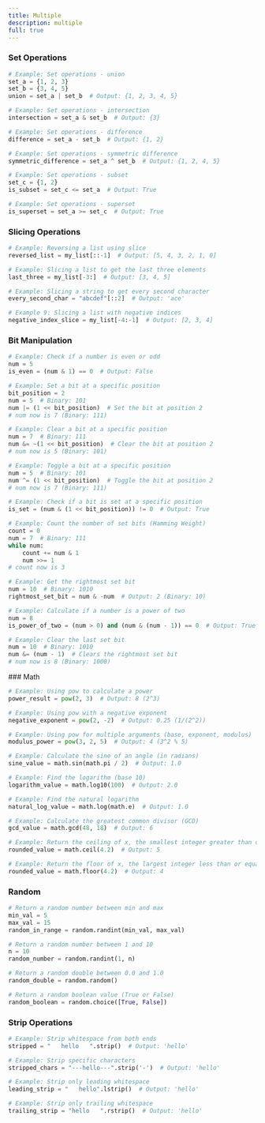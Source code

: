 ```yaml
---
title: Multiple
description: multiple
full: true
---
```


<div className="grid grid-cols-2 gap-4">
  <div>

### Set Operations

```python
# Example: Set operations - union
set_a = {1, 2, 3}
set_b = {3, 4, 5}
union = set_a | set_b  # Output: {1, 2, 3, 4, 5}

# Example: Set operations - intersection
intersection = set_a & set_b  # Output: {3}

# Example: Set operations - difference
difference = set_a - set_b  # Output: {1, 2}

# Example: Set operations - symmetric difference
symmetric_difference = set_a ^ set_b  # Output: {1, 2, 4, 5}

# Example: Set operations - subset
set_c = {1, 2}
is_subset = set_c <= set_a  # Output: True

# Example: Set operations - superset
is_superset = set_a >= set_c  # Output: True
```

### Slicing Operations
```python
# Example: Reversing a list using slice
reversed_list = my_list[::-1]  # Output: [5, 4, 3, 2, 1, 0]

# Example: Slicing a list to get the last three elements
last_three = my_list[-3:]  # Output: [3, 4, 5]

# Example: Slicing a string to get every second character
every_second_char = "abcdef"[::2]  # Output: 'ace'

# Example 9: Slicing a list with negative indices
negative_index_slice = my_list[-4:-1]  # Output: [2, 3, 4]
```

### Bit Manipulation

```python
# Example: Check if a number is even or odd
num = 5
is_even = (num & 1) == 0  # Output: False

# Example: Set a bit at a specific position
bit_position = 2
num = 5  # Binary: 101
num |= (1 << bit_position)  # Set the bit at position 2
# num now is 7 (Binary: 111)

# Example: Clear a bit at a specific position
num = 7  # Binary: 111
num &= ~(1 << bit_position)  # Clear the bit at position 2
# num now is 5 (Binary: 101)

# Example: Toggle a bit at a specific position
num = 5  # Binary: 101
num ^= (1 << bit_position)  # Toggle the bit at position 2
# num now is 7 (Binary: 111)

# Example: Check if a bit is set at a specific position
is_set = (num & (1 << bit_position)) != 0  # Output: True

# Example: Count the number of set bits (Hamming Weight)
count = 0
num = 7  # Binary: 111
while num:
    count += num & 1
    num >>= 1
# count now is 3

# Example: Get the rightmost set bit
num = 10  # Binary: 1010
rightmost_set_bit = num & -num  # Output: 2 (Binary: 10)

# Example: Calculate if a number is a power of two
num = 8
is_power_of_two = (num > 0) and (num & (num - 1)) == 0  # Output: True

# Example: Clear the last set bit
num = 10  # Binary: 1010
num &= (num - 1)  # Clears the rightmost set bit
# num now is 8 (Binary: 1000)
```

</div>

<div>
### Math

```python
# Example: Using pow to calculate a power
power_result = pow(2, 3)  # Output: 8 (2^3)

# Example: Using pow with a negative exponent
negative_exponent = pow(2, -2)  # Output: 0.25 (1/(2^2))

# Example: Using pow for multiple arguments (base, exponent, modulus)
modulus_power = pow(3, 2, 5)  # Output: 4 (3^2 % 5)

# Example: Calculate the sine of an angle (in radians)
sine_value = math.sin(math.pi / 2)  # Output: 1.0

# Example: Find the logarithm (base 10)
logarithm_value = math.log10(100)  # Output: 2.0

# Example: Find the natural logarithm
natural_log_value = math.log(math.e)  # Output: 1.0

# Example: Calculate the greatest common divisor (GCD)
gcd_value = math.gcd(48, 18)  # Output: 6

# Example: Return the ceiling of x, the smallest integer greater than or equal to x
rounded_value = math.ceil(4.2)  # Output: 5

# Example: Return the floor of x, the largest integer less than or equal to x
rounded_value = math.floor(4.2)  # Output: 4
```

### Random

```python
# Return a random number between min and max
min_val = 5
max_val = 15
random_in_range = random.randint(min_val, max_val)

# Return a random number between 1 and 10
n = 10
random_number = random.randint(1, n)

# Return a random double between 0.0 and 1.0
random_double = random.random()

# Return a random boolean value (True or False)
random_boolean = random.choice([True, False])
```

### Strip Operations

```python
# Example: Strip whitespace from both ends
stripped = "   hello   ".strip()  # Output: 'hello'

# Example: Strip specific characters
stripped_chars = "---hello---".strip('-')  # Output: 'hello'

# Example: Strip only leading whitespace
leading_strip = "   hello".lstrip()  # Output: 'hello'

# Example: Strip only trailing whitespace
trailing_strip = "hello   ".rstrip()  # Output: 'hello'
```

</div>

</div>
